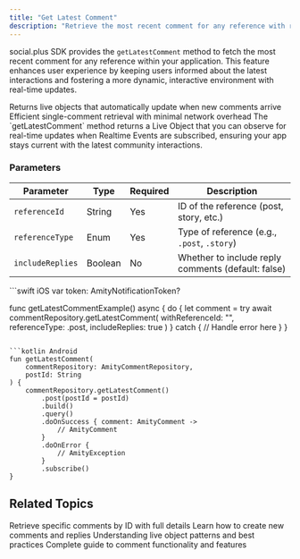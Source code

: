 ```yaml
---
title: "Get Latest Comment"
description: "Retrieve the most recent comment for any reference with real-time updates and live object support"
---
```


social.plus SDK provides the `getLatestComment` method to fetch the most recent comment for any reference within your application. This feature enhances user experience by keeping users informed about the latest interactions and fostering a more dynamic, interactive environment with real-time updates.

<CardGroup cols={2}>
  <Card title="Live Object Integration" icon="bolt">
    Returns live objects that automatically update when new comments arrive
  </Card>
  <Card title="Optimized Queries" icon="gauge-high">
    Efficient single-comment retrieval with minimal network overhead
  </Card>
</CardGroup>

<Info>
The `getLatestComment` method returns a Live Object that you can observe for real-time updates when Realtime Events are subscribed, ensuring your app stays current with the latest community interactions.
</Info>

### Parameters

| Parameter | Type | Required | Description |
|-----------|------|----------|-------------|
| `referenceId` | String | Yes | ID of the reference (post, story, etc.) |
| `referenceType` | Enum | Yes | Type of reference (e.g., `.post`, `.story`) |
| `includeReplies` | Boolean | No | Whether to include reply comments (default: false) |

<CodeGroup>
```swift iOS
var token: AmityNotificationToken?

func getLatestCommentExample() async {
    do {
        let comment = try await commentRepository.getLatestComment(
            withReferenceId: "<post-id>",
            referenceType: .post,
            includeReplies: true
        )
    } catch {
        // Handle error here
    }
}
```

```kotlin Android
fun getLatestComment(
    commentRepository: AmityCommentRepository,
    postId: String
) {
    commentRepository.getLatestComment()
        .post(postId = postId)
        .build()
        .query()
        .doOnSuccess { comment: AmityComment ->
            // AmityComment
        }
        .doOnError {
            // AmityException
        }
        .subscribe()
}
```
</CodeGroup>

## Related Topics

<CardGroup cols={2}>
  <Card title="Get Comment" href="./get-comment" icon="message">
    Retrieve specific comments by ID with full details
  </Card>
  <Card title="Create Comment" href="../creation/create-comment" icon="plus">
    Learn how to create new comments and replies
  </Card>
  <Card title="Live Objects" href="../../../core-concepts/realtime-communication/live-objects" icon="bolt">
    Understanding live object patterns and best practices
  </Card>
  <Card title="Comment Overview" href="../overview" icon="book">
    Complete guide to comment functionality and features
  </Card>
</CardGroup>
